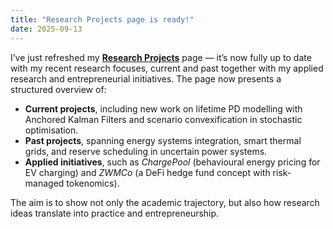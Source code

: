 ```yaml
---
title: "Research Projects page is ready!"
date: 2025-09-13
---
```




I’ve just refreshed my [**Research Projects**](../researchProjects.html) page — it’s now fully up to date with my recent research focuses, current and past together with my applied research and entrepreneurial initiatives. The page now presents a structured overview of:

* **Current projects**, including new work on lifetime PD modelling with Anchored Kalman Filters and scenario convexification in stochastic optimisation.
* **Past projects**, spanning energy systems integration, smart thermal grids, and reserve scheduling in uncertain power systems.
* **Applied initiatives**, such as *ChargePool* (behavioural energy pricing for EV charging) and *ZWMCo* (a DeFi hedge fund concept with risk-managed tokenomics).

The aim is to show not only the academic trajectory, but also how research ideas translate into practice and entrepreneurship.

